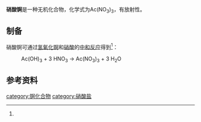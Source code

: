 {{chembox
| Watchedfields = 
| verifiedrevid = 
| ImageFile=actinium nitrate.png
|   ImageName = 硝酸锕(III)<br />actinium(III) nitrate
| ImageFile2 = Actinium(III)_nitrate_solid.png
| ImageName2 = 硝酸锕固体，样品管因辐射褪色
|   OtherNames = 
| Section1 = {{Chembox Identifiers
|   ChemSpiderID_Ref = 
| ChemSpiderID = 
| InChI =
| InChIKey = 
| SMILES = 
| StdInChI_Ref = 
| StdInChI = 
| StdInChIKey_Ref = 
| StdInChIKey = 
| CASNo = 211179-74-7
| CASNo_Ref = {{cascite|correct|CAS}}
| CASNo_Comment = 无水
| CASNo2 = 321882-13-7
| CASNo2_Ref = {{cascite|correct|CAS}}
| CASNo2_Comment = 水合
| PubChem = 
  }}
| Section2 = {{Chembox Properties
|   Formula = Ac(NO<sub>3</sub>)<sub>3</sub>
|   MolarMass = 
|   Appearance = 固体
|   Density = 
|   Solubility = 可溶于[[水|水]]<ref>{{cite journal|journal=Analytical Chemistry|volume=28|issue=11|language=en|issn=0003-2700|date=1956-11|pages=1780–1782|doi=10.1021/ac60119a044|url=http://pubs.acs.org/doi/abs/10.1021/ac60119a044|title=Precipitation of Actinium Oxalate from Homogeneous Solution|accessdate=2019-06-19|author=M. L. Salutsky, H. W. Kirby|archive-date=2019-12-09|archive-url=https://web.archive.org/web/20191209053522/https://pubs.acs.org/doi/abs/10.1021/ac60119a044|dead-url=no}}</ref><br />可溶于[[无水乙醇|无水乙醇]]<ref name=wj>《无机化学丛书》.第十卷 锕系 锕系后元素. 张青莲 等. 科学出版社. 4.4 锕的化合物. P<sub>76</sub>. ISBN 978-7-03-030572-5</ref>
|   SolubleOther = 
|   MeltingPt = 
|   BoilingPt = 
  }}
| Section3 = {{Chembox Structure
|   Coordination = 
|   CrystalStruct = 
|   SpaceGroup = 
  }}
| Section7 = {{Chembox Hazards
|   EUIndex = 
  }}
| Section8 = {{Chembox Related
| OtherAnions = [[碳酸锕|碳酸锕]]
| OtherCations = [[硝酸钪|硝酸钪]]<br />[[硝酸钇|硝酸钇]]<br />[[硝酸镧|硝酸镧]]
| OtherFunctn = 
| Function = 
| OtherCpds = }}
}}
'''硝酸锕'''是一种无机化合物，化学式为Ac(NO<sub>3</sub>)<sub>3</sub>，有放射性。
==制备==
硝酸锕可通过[[氢氧化锕|氢氧化锕]]和[[硝酸|硝酸]]的[[中和反应|中和反应]]得到<ref name=wj />：
: Ac(OH)<sub>3</sub> + 3 HNO<sub>3</sub> → Ac(NO<sub>3</sub>)<sub>3</sub> + 3 H<sub>2</sub>O
==参考资料==
{{reflist}}
{{锕化合物}}
{{硝酸盐}}
[[category:锕化合物|category:锕化合物]]
[[category:硝酸盐|category:硝酸盐]]